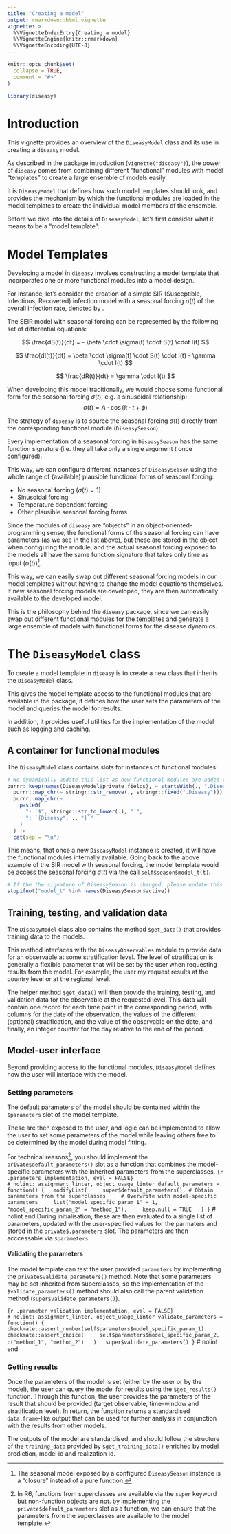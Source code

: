 ```yaml
---
title: "Creating a model"
output: rmarkdown::html_vignette
vignette: >
  %\VignetteIndexEntry{Creating a model}
  %\VignetteEngine{knitr::rmarkdown}
  %\VignetteEncoding{UTF-8}
---
```


```r
knitr::opts_chunk$set(
  collapse = TRUE,
  comment = "#>"
)
```

```r
library(diseasy)
```

# Introduction
This vignette provides an overview of the `DiseasyModel` class and its use in creating a `diseasy` model.

As described in the package introduction (`vignette("diseasy")`), the power of `diseasy` comes from combining different
"functional" modules with model "templates" to create a large ensemble of models easily.

It is `DiseasyModel` that defines how such model templates should look, and provides the mechanism by which the
functional modules are loaded in the model templates to create the individual model members of the ensemble.

Before we dive into the details of `DiseasyModel`, let's first consider what it means to be a "model template":

# Model Templates
Developing a model in `diseasy` involves constructing a model template that incorporates one or more functional modules
into a model design.

For instance, let's consider the creation of a simple SIR (Susceptible, Infectious, Recovered) infection
model with a seasonal forcing $\sigma(t)$ of the overall infection rate, denoted by \beta.

The SEIR model with seasonal forcing can be represented by the following set of differential equations:

$$
\frac{dS(t)}{dt} = - \beta \cdot \sigma(t) \cdot S(t) \cdot I(t)
$$

$$
\frac{dI(t)}{dt} = \beta \cdot \sigma(t) \cdot S(t) \cdot I(t) - \gamma \cdot I(t)
$$

$$
\frac{dR(t)}{dt} = \gamma \cdot I(t)
$$

When developing this model traditionally, we would choose some functional form for the seasonal forcing $\sigma(t)$,
e.g. a sinusoidal relationship:
$$
\sigma(t) = A \cdot \cos(k \cdot t + \phi)
$$

The strategy of `diseasy` is to source the seasonal forcing $\sigma(t)$ directly from the corresponding functional module
(`DiseasySeason`).

Every implementation of a seasonal forcing in `DiseasySeason` has the same function signature
(i.e. they all take only a single argument $t$ once configured).

This way, we can configure different instances of `DiseasySeason` using the whole range of (available) plausible
functional forms of seasonal forcing:

* No seasonal forcing ($\sigma(t) = 1$)
* Sinusoidal forcing
* Temperature dependent forcing
* Other plausible seasonal forcing forms

Since the modules of `diseasy` are "objects" in an object-oriented-programming sense, the functional forms of the
seasonal forcing can have parameters (as we see in the list above), but these are stored in the object when configuring
the module, and the actual seasonal forcing exposed to the models all have the same function signature that takes
only time as input ($\sigma(t)$)[^1].

This way, we can easily swap out different seasonal forcing models in our model templates without having to change the
model equations themselves. If new seasonal forcing models are developed, they are then automatically available to the
developed model.

This is the philosophy behind the `diseasy` package, since we can easily swap out different functional modules for the
templates and generate a large ensemble of models with functional forms for the disease dynamics.

# The `DiseasyModel` class

To create a model template in `diseasy` is to create a new class that inherits the `DiseasyModel` class.

This gives the model template access to the functional modules that are available in the package, it defines
how the user sets the parameters of the model and queries the model for results.

In addition, it provides useful utilities for the implementation of the model such as logging and caching.

## A container for functional modules
The `DiseasyModel` class contains slots for instances of functional modules:

```r
# We dynamically update this list as new functional modules are added to DiseasyModel
purrr::keep(names(DiseasyModel$private_fields), ~ startsWith(., ".Diseasy")) |>
  purrr::map_chr(~ stringr::str_remove(., stringr::fixed(".Diseasy"))) |>
  purrr::map_chr(~
    paste0(
      "- `$", stringr::str_to_lower(.), "`",
      ": `{Diseasy", ., "}`"
    )
  ) |>
  cat(sep = "\n")
```

This means, that once a new `DiseasyModel` instance is created, it will have the functional modules internally
available. Going back to the above example of the SIR model with seasonal forcing, the model template would be
access the seasonal forcing $\sigma(t)$ via the call `self$season$model_t(t)`.
```r
# If the the signature of DiseasySeason is changed, please update this vignette
stopifnot("model_t" %in% names(DiseasySeason$active))
```

## Training, testing, and validation data
The `DiseasyModel` class also contains the method `$get_data()` that provides training data to the models.

This method interfaces with the `DiseasyObservables` module to provide data for an observable at some stratification
level. The level of stratification is generally a flexible parameter that will be set by the user when requesting
results from the model. For example, the user my request results at the country level or at the regional level.

The helper method `$get_data()` will then provide the training, testing, and validation data for the observable at the
requested level. This data will contain one record for each time point in the corresponding period, with columns for the
date of the observation, the values of the different (optional) stratification, and the value of the observable on the
date, and finally, an integer counter for the day relative to the end of the period.

## Model-user interface
Beyond providing access to the functional modules, `DiseasyModel` defines how the user will interface with the model.

### Setting parameters
The default parameters of the model should be contained within the `$parameters` slot of the model template.

These are then exposed to the user, and logic can be implemented to allow the user to set some parameters of the model
while leaving others free to be determined by the model during model fitting.

For technical reasons[^2], you should implement the `private$default_parameters()` slot as a function that combines the
model-specific parameters with the inherited parameters from the superclasses.
```{r .parameters implementation, eval = FALSE}                                                                         # nolint: assignment_linter, object_usage_linter
default_parameters = function() {
  modifyList(
    super$default_parameters(), # Obtain parameters from the superclasses
    # Overwrite with model-specific parameters
    list("model_specific_param_1" = 1, "model_specific_param_2" = "method_1"),
    keep.null = TRUE
  )
}
```                                                                                                                     # nolint end
During initialisation, these are then evaluated to a single list of parameters, updated with the user-specified values
for the parmaters and stored in the `private$.parameters` slot. The parameters are then acccessable via `$parameters`.

#### Validating the parameters
The model template can test the user provided `parameters` by implementing the `private$validate_parameters()` method.
Note that some parameters may be set inherited from superclasses, so the implementation of the `$validate_parameters()`
method should also call the parent validation method (`super$validate_parameters()`).

```{r .parameter validation implementation, eval = FALSE}                                                               # nolint: assignment_linter, object_usage_linter
validate_parameters = function() {
  checkmate::assert_number(self$parameters$model_specific_param_1)
  checkmate::assert_choice(
    self$parameters$model_specific_param_2,
    c("method_1", "method_2")
  )
  super$validate_parameters()
}
```                                                                                                                     # nolint end

### Getting results
Once the parameters of the model is set (either by the user or by the model), the user can query the model for results
using the `$get_results()` function. Through this function, the user provides the parameters of the result that should
be provided (target observable, time-window and stratification level). In return, the function returns a standardised
`data.frame`-like output that can be used for further analysis in conjunction with the results from other models.

The outputs of the model are standardised, and should follow the structure of the `training_data` provided by
`$get_training_data()` enriched by model prediction, model id and realization id.

[^1]: The seasonal model exposed by a configured `DiseasySeason` instance is a "closure" instead of a pure function.
[^2]: In R6, functions from superclasses are available via the `super` keyword but non-function objects are not.
by implementing the `private$default_parameters` slot as a function, we can ensure that the parameters from the
superclasses are available to the model template.
